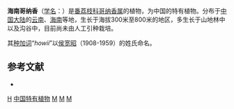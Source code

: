 {{Speciesbox
| genus = Goniothalamus
| species = howii
| authority = Merr. et [[陈焕镛|Chun]], 1940
}}

'''海南哥纳香'''（[[学名|学名]]：{{lang|la|''Goniothalamus howii''}}）是[[番荔枝科|番荔枝科]][[哥纳香属|哥纳香属]]的植物，为中国的特有植物。分布于[[中国大陆|中国大陆]]的[[云南|云南]]、[[海南|海南]]等地，生长于海拔300米至800米的地区，多生长于山地林中以及沟谷中，目前尚未由人工引种栽培。

其[[种加词|种加词]]“''howii''”以[[侯宽昭|侯宽昭]]（1908-1959）的姓氏命名。

== 参考文献 ==
<div class="references-small">
* {{cite web| url =http://www.bioinfo.cn/db05/KmzwSpecies.php?action=view&id=755| title =海南哥纳香（海南植物志）| work =《中国高等植物数据库全库》| publisher =中国科学院微生物研究所| author =昆明植物研究所| accessdate =2009-02-21| deadurl =yes| archiveurl =https://web.archive.org/web/20160305080949/http://www.bioinfo.cn/db05/KmzwSpecies.php?action=view&id=755| archivedate =2016-03-05}}
</div>
{{Taxonbar|from=Q11149835}}

[[Category:哥纳香属|H]]
[[Category:中国特有植物|中国特有植物]]
[[Category:云南植物|M]]
[[Category:海南植物|M]]
[[Category:1940年描述的植物|M]]


{{植物小作品}}